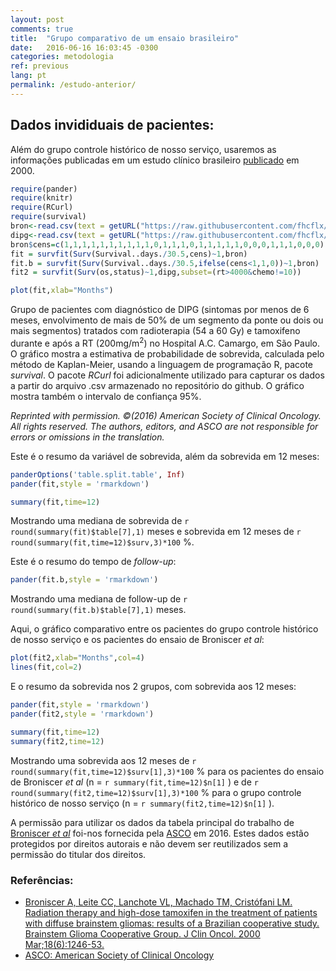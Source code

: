 ---
layout: post
comments: true
title:  "Grupo comparativo de um ensaio brasileiro"
date:   2016-06-16 16:03:45 -0300
categories: metodologia
ref: previous
lang: pt
permalink: /estudo-anterior/
---

## Dados invididuais de pacientes:

Além do grupo controle histórico de nosso serviço, usaremos as informações publicadas em um estudo clínico brasileiro [publicado][broniscer] em 2000.

```{r warning=F, message=F, echo=F}
require(pander)  
require(knitr)
require(RCurl)
require(survival)
bron<-read.csv(text = getURL("https://raw.githubusercontent.com/fhcflx/valkyrie/gh-pages/_data/broniscer2000table1.csv"))
dipg<-read.csv(text = getURL("https://raw.githubusercontent.com/fhcflx/valkyrie/gh-pages/_data/dipg.csv"))
bron$cens=c(1,1,1,1,1,1,1,1,1,1,0,1,1,1,0,1,1,1,1,1,0,0,0,1,1,1,0,0,0)
fit = survfit(Surv(Survival..days./30.5,cens)~1,bron)
fit.b = survfit(Surv(Survival..days./30.5,ifelse(cens<1,1,0))~1,bron)
fit2 = survfit(Surv(os,status)~1,dipg,subset=(rt>4000&chemo!=10))
```

```{r Sobrevida, fig.height=10, fig.width=12, fig.cap='Survival of patients with DIPG in the Broniscer _et al_ trial'}
plot(fit,xlab="Months")
```
Grupo de pacientes com diagnóstico de DIPG (sintomas por menos de 6 meses, envolvimento de mais de 50% de um segmento da ponte ou dois ou mais segmentos) tratados com radioterapia (54 a 60 Gy) e tamoxifeno durante e após a RT (200mg/m<sup>2</sup>) no Hospital A.C. Camargo, em São Paulo. O gráfico mostra a estimativa de probabilidade de sobrevida, calculada pelo método de Kaplan-Meier, usando a linguagem de programação R, pacote *survival*. O pacote *RCurl* foi adicionalmente utilizado para capturar os dados a partir do arquivo .csv armazenado no repositório do github. O gráfico mostra também o intervalo de confiança 95%.

_Reprinted with permission. ©(2016) American Society of Clinical Oncology. All rights reserved. The authors, editors, and ASCO are not responsible for errors or omissions in the translation._


Este é o resumo da variável de sobrevida, além da sobrevida em 12 meses:

```{r echo=F}
panderOptions('table.split.table', Inf)
pander(fit,style = 'rmarkdown')
```

```{r echo=F}
summary(fit,time=12)
```

Mostrando uma mediana de sobrevida de `r round(summary(fit)$table[7],1)` meses e sobrevida em 12 meses de `r round(summary(fit,time=12)$surv,3)*100` %.

Este é o resumo do tempo de _follow-up_:

```{r echo=F}
pander(fit.b,style = 'rmarkdown')
```

Mostrando uma mediana de follow-up de `r round(summary(fit.b)$table[7],1)` meses.

Aqui, o gráfico comparativo entre os pacientes do grupo controle histórico de nosso serviço e os pacientes do ensaio de Broniscer _et al_:

```{r Sobrevida2, fig.height=10, fig.width=12, fig.cap='Survival of patients with DIPG'}
plot(fit2,xlab="Months",col=4)
lines(fit,col=2)
```

E o resumo da sobrevida nos 2 grupos, com sobrevida aos 12 meses:
```{r echo=F}
pander(fit,style = 'rmarkdown')
pander(fit2,style = 'rmarkdown')
```
```{r echo=F}
summary(fit,time=12)
summary(fit2,time=12)
```

Mostrando uma sobrevida aos 12 meses de `r round(summary(fit,time=12)$surv[1],3)*100` % para  os pacientes do ensaio de Broniscer _et al_ (n = `r summary(fit,time=12)$n[1]` ) e de `r round(summary(fit2,time=12)$surv[1],3)*100` % para o grupo controle histórico de nosso serviço (n = `r summary(fit2,time=12)$n[1]` ).

A permissão para utilizar os dados da tabela principal do trabalho de [Broniscer _et al_][broniscer] foi-nos fornecida pela [ASCO][asco] em 2016. Estes dados estão protegidos por direitos autorais e não devem ser reutilizados sem a permissão do titular dos direitos.

### Referências:

- [Broniscer A, Leite CC, Lanchote VL, Machado TM, Cristófani LM. Radiation therapy and high-dose tamoxifen in the treatment of patients with diffuse brainstem gliomas: results of a Brazilian cooperative study. Brainstem Glioma Cooperative Group. J Clin Oncol. 2000 Mar;18(6):1246-53.][broniscer]
- [ASCO: American Society of Clinical Oncology][asco]

[broniscer]: http://jco.ascopubs.org/content/18/6/1246.long
[asco]: http://www.asco.org
